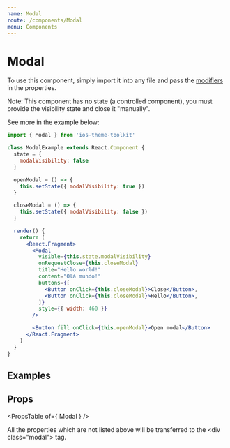 ```yaml
---
name: Modal
route: /components/Modal
menu: Components
---
```



# Modal

To use this component, simply import it into any file and pass the [modifiers](#/#props) in the properties.

Note: This component has no state (a controlled component), you must provide the visibility state and close it "manually".

See more in the example below:

```jsx
import { Modal } from 'ios-theme-toolkit'

class ModalExample extends React.Component {
  state = {
    modalVisibility: false
  }

  openModal = () => {
    this.setState({ modalVisibility: true })
  }

  closeModal = () => {
    this.setState({ modalVisibility: false })
  }

  render() {
    return (
      <React.Fragment>
        <Modal
          visible={this.state.modalVisibility}
          onRequestClose={this.closeModal}
          title="Hello world!"
          content="Olá mundo!"
          buttons={[
            <Button onClick={this.closeModal}>Close</Button>,
            <Button onClick={this.closeModal}>Hello</Button>,
          ]}
          style={{ width: 460 }}
        />

        <Button fill onClick={this.openModal}>Open modal</Button>
      </React.Fragment>
    )
  }
}
```

## Examples

<Playground>
  <ModalExample />
</Playground>

## Props

<PropsTable of={ Modal } />

All the properties which are not listed above will be transferred to the \<div class="modal"\> tag.
